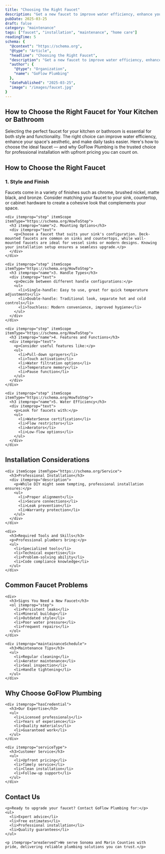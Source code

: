 ```yaml
---
title: "Choosing the Right Faucet"
description: "Get a new faucet to improve water efficiency, enhance your space's aesthetic, and make daily tasks easier."
pubDate: 2025-03-25
draft: false
category: "maintenance"
tags: ["faucet", "installation", "maintenance", "home care"]
readingTime: 5
schema: {
  "@context": "https://schema.org",
  "@type": "Article",
  "headline": "Choosing the Right Faucet",
  "description": "Get a new faucet to improve water efficiency, enhance your space's aesthetic, and make daily tasks easier.",
  "author": {
    "@type": "Organization",
    "name": "GoFlow Plumbing"
  },
  "datePublished": "2025-03-25",
  "image": "/images/faucet.jpg"
}
---
```


<article itemScope itemType="https://schema.org/Article">
<h1 itemprop="headline">How to Choose the Right Faucet for Your Kitchen or Bathroom</h1>

<div itemprop="articleBody">
  <p itemprop="description">
    Selecting the perfect faucet for your kitchen or bathroom is essential for both style and functionality. The right choice can improve water efficiency, enhance your space's aesthetic, and make daily tasks easier. Here's how to choose the ideal faucet — and why GoFlow Plumbing is the trusted choice for professional installation with upfront pricing you can count on.
  </p>

  <section itemScope itemType="https://schema.org/HowTo">
    <h2 itemprop="name">How to Choose the Right Faucet</h2>
    <div itemprop="step" itemScope itemType="https://schema.org/HowToStep">
      <h3 itemprop="name">1. Style and Finish</h3>
      <div itemprop="text">
        <p>Faucets come in a variety of finishes such as chrome, brushed nickel, matte black, and bronze. Consider matching your faucet to your sink, countertop, or cabinet hardware to create a cohesive look that complements your space.</p>
      </div>
    </div>

    <div itemprop="step" itemScope itemType="https://schema.org/HowToStep">
      <h3 itemprop="name">2. Mounting Options</h3>
      <div itemprop="text">
        <p>Choose a faucet that suits your sink's configuration. Deck-mounted faucets are common on sinks and countertops, while wall-mounted faucets are ideal for vessel sinks or modern designs. Knowing your installation setup ensures a seamless upgrade.</p>
      </div>
    </div>

    <div itemprop="step" itemScope itemType="https://schema.org/HowToStep">
      <h3 itemprop="name">3. Handle Types</h3>
      <div itemprop="text">
        <p>Decide between different handle configurations:</p>
        <ul>
          <li>Single-handle: Easy to use, great for quick temperature adjustments</li>
          <li>Double-handle: Traditional look, separate hot and cold controls</li>
          <li>Touchless: Modern convenience, improved hygiene</li>
        </ul>
      </div>
    </div>

    <div itemprop="step" itemScope itemType="https://schema.org/HowToStep">
      <h3 itemprop="name">4. Features and Functions</h3>
      <div itemprop="text">
        <p>Consider useful features like:</p>
        <ul>
          <li>Pull-down sprayers</li>
          <li>Touch activation</li>
          <li>Water filtration options</li>
          <li>Temperature memory</li>
          <li>Pause function</li>
        </ul>
      </div>
    </div>

    <div itemprop="step" itemScope itemType="https://schema.org/HowToStep">
      <h3 itemprop="name">5. Water Efficiency</h3>
      <div itemprop="text">
        <p>Look for faucets with:</p>
        <ul>
          <li>WaterSense certification</li>
          <li>Flow restrictors</li>
          <li>Aerators</li>
          <li>Low-flow options</li>
        </ul>
      </div>
    </div>
  </section>

  <section itemScope itemType="https://schema.org/HowToSection">
    <h2>Installation Considerations</h2>

    <div itemScope itemType="https://schema.org/Service">
      <h3>Professional Installation</h3>
      <div itemprop="description">
        <p>While DIY might seem tempting, professional installation ensures:</p>
        <ul>
          <li>Proper alignment</li>
          <li>Secure connections</li>
          <li>Leak prevention</li>
          <li>Warranty protection</li>
        </ul>
      </div>
    </div>

    <div>
      <h3>Required Tools and Skills</h3>
      <p>Professional plumbers bring:</p>
      <ul>
        <li>Specialized tools</li>
        <li>Technical expertise</li>
        <li>Problem-solving ability</li>
        <li>Code compliance knowledge</li>
      </ul>
    </div>
  </section>

  <section itemScope itemType="https://schema.org/MaintenanceAndRepair">
    <h2>Common Faucet Problems</h2>

    <div>
      <h3>Signs You Need a New Faucet</h3>
      <ol itemprop="step">
        <li>Persistent leaks</li>
        <li>Mineral buildup</li>
        <li>Outdated style</li>
        <li>Poor water pressure</li>
        <li>Frequent repairs</li>
      </ol>
    </div>

    <div itemprop="maintainanceSchedule">
      <h3>Maintenance Tips</h3>
      <ul>
        <li>Regular cleaning</li>
        <li>Aerator maintenance</li>
        <li>Seal inspection</li>
        <li>Handle tightening</li>
      </ul>
    </div>
  </section>

  <section itemScope itemType="https://schema.org/PlumbingService">
    <h2>Why Choose GoFlow Plumbing</h2>

    <div itemprop="hasCredential">
      <h3>Our Expertise</h3>
      <ul>
        <li>Licensed professionals</li>
        <li>Years of experience</li>
        <li>Quality materials</li>
        <li>Guaranteed work</li>
      </ul>
    </div>

    <div itemprop="serviceType">
      <h3>Customer Service</h3>
      <ul>
        <li>Upfront pricing</li>
        <li>Timely service</li>
        <li>Clean installation</li>
        <li>Follow-up support</li>
      </ul>
    </div>
  </section>

  <section itemScope itemType="https://schema.org/ContactPoint">
    <h2>Contact Us</h2>

    <p>Ready to upgrade your faucet? Contact GoFlow Plumbing for:</p>
    <ul>
      <li>Expert advice</li>
      <li>Free estimates</li>
      <li>Professional installation</li>
      <li>Quality guarantees</li>
    </ul>

    <p itemprop="areaServed">We serve Sonoma and Marin Counties with pride, delivering reliable plumbing solutions you can trust.</p>
  </section>
</div>
</article>
